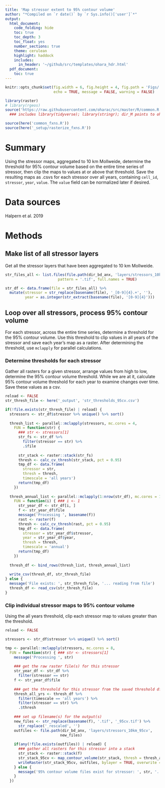 ```yaml
---
title: 'Map stressor extent to 95% contour volume'
author: "*Compiled on `r date()` by `r Sys.info()['user']`*"
output: 
  html_document:
    code_folding: hide
    toc: true
    toc_depth: 3
    toc_float: yes
    number_sections: true
    theme: cerulean
    highlight: haddock
    includes: 
      in_header: '~/github/src/templates/ohara_hdr.html'
  pdf_document:
    toc: true
---
```


``` r

knitr::opts_chunk$set(fig.width = 6, fig.height = 4, fig.path = 'Figs/',
                      echo = TRUE, message = FALSE, warning = FALSE)

library(raster)
# library(rgeos)
source('https://raw.githubusercontent.com/oharac/src/master/R/common.R')  ###
  ### includes library(tidyverse); library(stringr); dir_M points to ohi directory

source(here('common_fxns.R'))
source(here('_setup/rasterize_fxns.R'))

```

# Summary

Using the stressor maps, aggregated to 10 km Mollweide, determine the threshold for 95% contour volume based on the entire time series of stressor, then clip the maps to values at or above that threshold.  Save the resulting maps as .csvs for each stressor over all years, containing `cell_id`, `stressor`, `year`, `value`.  The `value` field can be normalized later if desired.

# Data sources

Halpern et al. 2019

# Methods

## Make list of all stressor layers

Get all the stressor layers that have been aggregated to 10 km Mollweide.

```r
str_files_all <- list.files(file.path(dir_bd_anx, 'layers/stressors_10km'),
                        pattern = '.tif', full.names = TRUE)

str_df <- data.frame(file = str_files_all) %>%
  mutate(stressor = str_replace(basename(file), '_[0-9]{4}.+', ''),
         year = as.integer(str_extract(basename(file), '[0-9]{4}')))

```

## Loop over all stressors, process 95% contour volume

For each stressor, across the entire time series, determine a threshold for the 95% contour volume.  Use this threshold to clip values in all years of the stressor and save each year's map as a raster.  After determining the threshold, use `mclapply` for parallel calculations.

### Determine thresholds for each stressor

Gather all rasters for a given stressor, arrange values from high to low, determine the 95% contour volume threshold.  While we are at it, calculate 95% contour volume threshold for each year to examine changes over time.  Save these values as a csv.

```r
reload <- FALSE
str_thresh_file <- here('_output', 'str_thresholds_95cv.csv')

if(!file.exists(str_thresh_file) | reload) {
  stressors <- str_df$stressor %>% unique() %>% sort()
  
  thresh_list <- parallel::mclapply(stressors, mc.cores = 4,
    FUN = function(str) {
      ### str <- stressors[1]
      str_fs <- str_df %>%
        filter(stressor == str) %>%
        .$file
      
      str_stack <- raster::stack(str_fs)
      thresh <- calc_cv_thresh(str_stack, pct = 0.95)
      tmp_df <- data.frame(
        stressor = str,
        thresh = thresh,
        timescale = 'all years')
      return(tmp_df)
    })
  
  thresh_annual_list <- parallel::mclapply(1:nrow(str_df), mc.cores = 12,
    FUN = function(i) { ### i <- 1
      str_year_df <- str_df[i, ]
      f <- str_year_df$file
      message('Processing ', basename(f))
      rast <- raster(f)
      thresh <- calc_cv_thresh(rast, pct = 0.95)
      tmp_df <- data.frame(
        stressor = str_year_df$stressor,
        year = str_year_df$year,
        thresh = thresh,
        timescale = 'annual')
      return(tmp_df)
    })
  
  thresh_df <- bind_rows(thresh_list, thresh_annual_list)
  
  write_csv(thresh_df, str_thresh_file)
} else {
  message('File exists: ', str_thresh_file, '... reading from file')
  thresh_df <- read_csv(str_thresh_file)
}
```


### Clip individual stressor maps to 95% contour volume

Using the all years threshold, clip each stressor map to values greater than the threshold.  

```r
reload <- FALSE

stressors <- str_df$stressor %>% unique() %>% sort()

tmp <- parallel::mclapply(stressors, mc.cores = 8,
  FUN = function(str) { ### str <- stressors[1]
    message('Processing ', str)
    
    ### get the raw raster file(s) for this stressor
    str_year_df <- str_df %>%
      filter(stressor == str)
    f <- str_year_df$file
    
    ### get the threshold for this stressor from the saved threshold df
    thresh_all_yrs <- thresh_df %>%
      filter(timescale == 'all years') %>%
      filter(stressor == str) %>%
      .$thresh
    
    ### set up filename(s) for the output(s)
    new_files <- str_replace(basename(f), '.tif', '_95cv.tif') %>%
      str_replace('_rescaled', '')
    outfiles <- file.path(dir_bd_anx, 'layers/stressors_10km_95cv',
                         new_files)
    
    if(any(!file.exists(outfiles)) | reload) {
      ### gather all rasters for this stressor into a stack
      str_stack <- raster::stack(f)
      str_stack_95cv <- map_contour_volume(str_stack, thresh = thresh_all_yrs)
      writeRaster(str_stack_95cv, outfiles, bylayer = TRUE, overwrite = TRUE)
    } else {
      message('95% contour volume files exist for stressor: ', str, '... skipping!')
    }
  })
```


